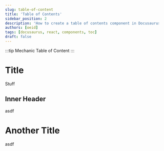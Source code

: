 ```yaml
---
slug: table-of-content
title: 'Table of Contents'
sidebar_position: 2
description: 'How to create a table of contents component in Docusaurus.'
authors: [oeid]
tags: [docusaurus, react, components, toc]
draft: false
---
```



:::tip Mechanic 
Table of Content
:::

<TOCInline toc={toc}/>

# Title

Stuff

## Inner Header

asdf

# Another Title

asdf
